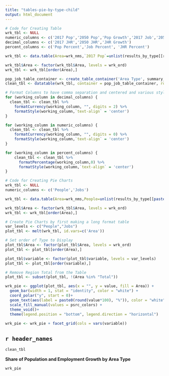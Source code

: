 ```yaml
---
title: "tables-pie-by-type-child"
output: html_document
---
```

```r

# Code for Creating Table
wrk_tbl <- NULL
numeric_columns <- c('2017 Pop','2050 Pop','Pop Growth','2017 Job','2050 Job','Job Growth')
decimal_columns <- c('2017 JHR','2050 JHR','JHR Growth')
percent_columns <- c('Pop Percent','Job Percent', 'JHR Percent')

wrk_tbl <- data.table(Area=wrk_nms,`2017 Pop`=unlist(results_by_type[[r1]]),`2050 Pop`=unlist(results_by_type[[r2]]),`Pop Growth`=unlist(results_by_type[[r3]]),`Pop Percent`=unlist(results_by_type[[r4]]),`2017 Job`=unlist(results_by_type[[r5]]),`2050 Job`=unlist(results_by_type[[r6]]),`Job Growth`=unlist(results_by_type[[r7]]),`Job Percent`=unlist(results_by_type[[r8]]),`2017 JHR`=unlist(results_by_type[[r9]]),`2050 JHR`=unlist(results_by_type[[r10]]),`JHR Growth`=unlist(results_by_type[[r11]]),`JHR Percent`=unlist(results_by_type[[r12]]))

wrk_tbl$Area <- factor(wrk_tbl$Area, levels = wrk_ord)
wrk_tbl <- wrk_tbl[order(Area),]

pop_job_table_container <- create_table_container('Area Type', summary_attributes, summary_columns)
clean_tbl <- datatable(wrk_tbl, container = pop_job_table_container, rownames = FALSE, options = list(pageLength = 10, columnDefs = list(list(className = 'dt-center', targets =1:12))))

# Format Columns to have comma separation and centered and various styles
for (working_column in decimal_columns) {
  clean_tbl <- clean_tbl %>% 
    formatCurrency(working_column, "", digits = 2) %>%
    formatStyle(working_column,`text-align` = 'center')
}

for (working_column in numeric_columns) {
  clean_tbl <- clean_tbl %>% 
    formatCurrency(working_column, "", digits = 0) %>%
    formatStyle(working_column,`text-align` = 'center')
}

for (working_column in percent_columns) {
    clean_tbl <- clean_tbl %>% 
      formatPercentage(working_column,0) %>%
      formatStyle(working_column,`text-align` = 'center')
}

# Code for Creating Pie Charts
wrk_tbl <- NULL
numeric_columns <- c('People','Jobs')

wrk_tbl <- data.table(Area=wrk_nms,People=unlist(results_by_type[[paste0(alternatives[[1]][[2]],"_share_pop_change_by_",wrk_id,"_",summary_geo)]]),Jobs=unlist(results_by_type[[paste0(alternatives[[1]][[2]],"_share_job_change_by_",wrk_id,"_",summary_geo)]]))

wrk_tbl$Area <- factor(wrk_tbl$Area, levels = wrk_ord)
wrk_tbl <- wrk_tbl[order(Area),]

# Create Pie Charts by first making a long format table
var_levels <- c("People","Jobs")
plot_tbl <- melt(wrk_tbl, id.vars=c('Area'))

# Set order of Type to Display
plot_tbl$Area <- factor(plot_tbl$Area, levels = wrk_ord)
plot_tbl <- plot_tbl[order(Area),]

plot_tbl$variable <- factor(plot_tbl$variable, levels = var_levels)
plot_tbl <- plot_tbl[order(variable),]

# Remove Region Total from the Table
plot_tbl <- subset(plot_tbl, !(Area %in% "Total"))

wrk_pie <- ggplot(plot_tbl, aes(x = "", y = value, fill = Area)) +
  geom_bar(width = 1, stat = "identity", color = "white") +
  coord_polar("y", start = 0)+
  geom_text(aes(label = paste0(round(value*100), "%")), color = "white", position = position_stack(vjust = 0.5))+
  scale_fill_manual(values = psrc_colors) +
  theme_void()+
  theme(legend.position = "bottom", legend.direction = "horizontal")
  
wrk_pie <- wrk_pie + facet_grid(cols = vars(variable))
```

## `r header_names`

```r
clean_tbl
```

**Share of Population and Employment Growth by Area Type**

```r
wrk_pie
```